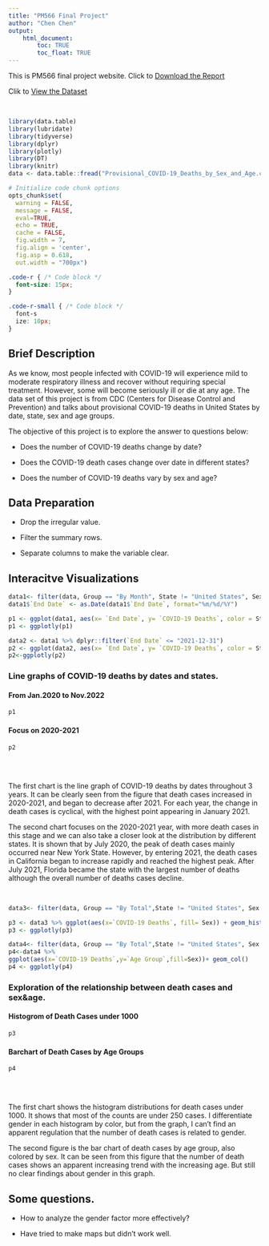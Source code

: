 ```yaml
---
title: "PM566 Final Project"
author: "Chen Chen"
output: 
    html_document:
        toc: TRUE
        toc_float: TRUE
---
```



This is PM566 final project website. 
Click to [Download the Report](https://github.com/cchen941/PM566-finalproject/blob/main/FinalReport.html)


Clik to [View the Dataset](https://data.cdc.gov/NCHS/Provisional-COVID-19-Deaths-by-Sex-and-Age/9bhg-hcku)

<br>


```r
library(data.table)
library(lubridate)
library(tidyverse)
library(dplyr)
library(plotly)
library(DT)
library(knitr)
data <- data.table::fread("Provisional_COVID-19_Deaths_by_Sex_and_Age.csv")

# Initialize code chunk options
opts_chunk$set(
  warning = FALSE,
  message = FALSE,
  eval=TRUE,
  echo = TRUE,
  cache = FALSE,
  fig.width = 7,
  fig.align = 'center',
  fig.asp = 0.618,
  out.width = "700px")
```

```css
.code-r { /* Code block */
  font-size: 15px;
}

.code-r-small { /* Code block */
  font-s
  ize: 10px;
}
```

## Brief Description
As we know, most people infected with COVID-19 will experience mild to moderate respiratory illness and recover without requiring special treatment. However, some will become seriously ill or die at any age. The data set of this project is from CDC (Centers for Disease Control and Prevention) and talks about provisional COVID-19 deaths in United States by date, state, sex and age groups.


The objective of this project is to explore the answer to questions below: 


* Does the number of COVID-19 deaths change by date? 


* Does the COVID-19 death cases change over date in different states?


* Does the number of COVID-19 deaths vary by sex and age?
  

## Data Preparation

*  Drop the irregular value.

*  Filter the summary rows.

*  Separate columns to make the variable clear.

## Interacitve Visualizations

```r
data1<- filter(data, Group == "By Month", State != "United States", Sex == "All Sexes", `Age Group` == "All Ages")
data1$`End Date` <- as.Date(data1$`End Date`, format="%m/%d/%Y")
```

```r
p1 <- ggplot(data1, aes(x= `End Date`, y= `COVID-19 Deaths`, color = State)) + geom_line()+ geom_point(size= 0.5, alpha =0.5)
p1 <- ggplotly(p1)
```

```r
data2 <- data1 %>% dplyr::filter(`End Date` <= "2021-12-31")
p2 <- ggplot(data2, aes(x= `End Date`, y= `COVID-19 Deaths`, color = State)) + geom_line()+ geom_point(size= 0.5, alpha =0.5)
p2<-ggplotly(p2)
```




### Line graphs of COVID-19 deaths by dates and states.{.tabset}


#### From Jan.2020 to Nov.2022
```r
p1
```

#### Focus on 2020-2021
```r
p2
```
## {-}

<br>


The first chart is the line graph of COVID-19 deaths by dates throughout 3 years. It can be clearly seen from the figure that death cases increased in 2020-2021, and began to decrease after 2021. For each year, the change in death cases is cyclical, with the highest point appearing in January 2021.


The second chart focuses on the 2020-2021 year, with more death cases in this stage and we can also take a closer look at the distribution by different states. It is shown that by July 2020, the peak of death cases mainly occurred near New York State. However, by entering 2021, the death cases in California began to increase rapidly and reached the highest peak. After July 2021, Florida became the state with the largest number of deaths although the overall number of deaths cases decline.

<br>

```r
data3<- filter(data, Group == "By Total",State != "United States", Sex != "All Sexes", `Age Group` != "All Ages", `COVID-19 Deaths` < 1000, `COVID-19 Deaths` > 0)
```

```r
p3 <- data3 %>% ggplot(aes(x=`COVID-19 Deaths`, fill= Sex)) + geom_histogram(binwidth=10)
p3 <- ggplotly(p3)
```


```r
data4<- filter(data, Group == "By Total",State != "United States", Sex != "All Sexes", `Age Group` != "All Ages", `COVID-19 Deaths` > 0, `Age Group` != "Under 1 year", `Age Group` != "0-17 years")
p4<-data4 %>% 
ggplot(aes(x=`COVID-19 Deaths`,y=`Age Group`,fill=Sex))+ geom_col()
p4 <- ggplotly(p4)
```



### Exploration of the relationship between death cases and sex&age.{.tabset}


#### Histogrom of Death Cases under 1000
```r
p3
```



#### Barchart of Death Cases by Age Groups
```r
p4
```
## {-}

<br>


The first chart shows the histogram distributions for death cases under 1000. It shows that most of the counts are under 250 cases. I differentiate gender in each histogram by color, but from the graph, I can't find an apparent regulation that the number of death cases is related to gender.


The second figure is the bar chart of death cases by age group, also colored by sex. It can be seen from this figure that the number of death cases shows an apparent increasing trend with the increasing age. But still no clear findings about gender in this graph.

## Some questions.


  * How to analyze the gender factor more effectively?
  
  
  * Have tried to make maps but didn't work well. 
  
  